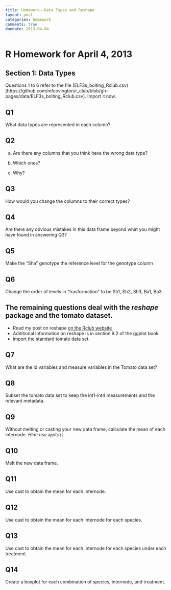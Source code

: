 ```yaml
---
title: Homework--Data Types and Reshape
layout: post
categories: homework
comments: true
duedate: 2013-04-04
---
```


R Homework for April 4, 2013
========================================================

## Section 1: Data Types
Questions 1 to 6 refer to the file (ELF3s_bolting_Rclub.csv)[https://github.com/mfcovington/r_club/blob/gh-pages/data/ELF3s_bolting_Rclub.csv]. Import it now.

Q1
--
What data types are represented in each column?

Q2
--
a) Are there any columns that you think have the wrong data type?  

b) Which ones? 

c) Why?

Q3
--
How would you change the columns to their correct types?

Q4
--
Are there any obvious mistakes in this data frame beyond what you might have found in answering Q3?

Q5
--
Make the "Sha" genotype the reference level for the genotype column

Q6
--
Change the order of levels in "trasformation" to be Sh1, Sh2, Sh3, Ba1, Ba3

## The remaining questions deal with the *reshape* package and the tomato dataset.
* Read my post on reshape [on the Rclub website](http://mfcovington.github.com/r_club/resources/2013/03/28/Reshape/)
* Additional information on reshape is in section 9.2 of the ggplot book
* import the standard tomato data set.


Q7
--
What are the id variables and measure variables in the Tomato data set?

Q8
--
Subset the tomato data set to keep the int1-int4 measurements and the relevant metadata.

Q9
--
Without melting or casting your new data frame, calculate the mean of each internode. *Hint: use `apply()`*

Q10
---
Melt the new data frame.

Q11
---
Use cast to obtain the mean for each internode.

Q12
---
Use cast to obtain the mean for each internode for each species.

Q13
---
Use cast to obtain the mean for each internode for each species under each treatment.

Q14
---
Create a boxplot for each combination of species, internode, and treatment.

